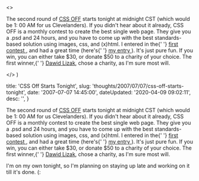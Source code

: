 

  <>
    <p>
      The second round of <a href="http://cssoff.com">CSS OFF</a> starts tonight
      at midnight CST (which would be 1: 00 AM for us Clevelanders). If you
      didn't hear about it already, CSS OFF is a monthly contest to create the
      best single web page. They give you a .psd and 24 hours, and you have to
      come up with the best standards-based solution using images, css, and
      (x)html. I entered in the{' '}
      <a href="http://cssoff.com/2007/06/14/and-the-winner-is-dawid-lizak/">
        first contest
      </a>
      , and had a great time (here's{' '}
      <a href="http://cssoff.com/entries/jabroni/07-0602-156am-danott/index.html">
        my entry
      </a>
      ). It's just pure fun. If you win, you can either take $30, or donate $50
      to a charity of your choice. The first winner,{' '}
      <a href="http://www.lizak.pl/">Dawid Lizak</a>, chose a charity, as I'm
      sure most will.
    </p>
  </>
)


  title: 'CSS Off Starts Tonight',
  slug: 'thoughts/2007/07/07/css-off-starts-tonight',
  date: '2007-07-07 14:45:00',
  dateUpdated: '2020-04-09 09:02:11',
  desc: '',
}

<p>
  The second round of <a href="http://cssoff.com">CSS OFF</a> starts tonight at
  midnight CST (which would be 1: 00 AM for us Clevelanders). If you didn't hear
  about it already, CSS OFF is a monthly contest to create the best single web
  page. They give you a .psd and 24 hours, and you have to come up with the best
  standards-based solution using images, css, and (x)html. I entered in the{' '}
  <a href="http://cssoff.com/2007/06/14/and-the-winner-is-dawid-lizak/">
    first contest
  </a>
  , and had a great time (here's{' '}
  <a href="http://cssoff.com/entries/jabroni/07-0602-156am-danott/index.html">
    my entry
  </a>
  ). It's just pure fun. If you win, you can either take $30, or donate $50 to a
  charity of your choice. The first winner,{' '}
  <a href="http://www.lizak.pl/">Dawid Lizak</a>, chose a charity, as I'm sure
  most will.
</p>
<p>
  I'm on my own tonight, so I'm planning on staying up late and working on it
  till it's done. (:
</p>
